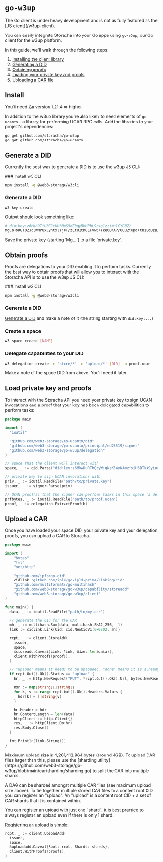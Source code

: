 
# `go-w3up`

<Callout type="warning">
  The Go client is under heavy development and is not as fully featured as the [JS client](/w3up-client).
</Callout>

You can easily integrate Storacha into your Go apps using `go-w3up`, our Go client for the w3up platform.

In this guide, we'll walk through the following steps:

1. [Installing the client library](#install)
2. [Generating a DID](#generate-a-did)
3. [Obtaining proofs](#obtain-proofs)
4. [Loading your private key and proofs](#load-priviate-key-and-proofs)
5. [Uploading a CAR file](#upload-a-car)

## Install

You'll need [Go](https://go.dev/) version 1.21.4 or higher.

In addition to the w3up library you're also likely to need elements of `go-ucanto` - a library for performing UCAN RPC calls. Add the libraries to your project's dependencies:

```bash
go get github.com/storacha/go-w3up
go get github.com/storacha/go-ucanto
```

## Generate a DID

Currently the best way to generate a DID is to use the w3up JS CLI:

<Steps>
### Install w3 CLI

```sh
npm install -g @web3-storage/w3cli
```

### Generate a DID

```sh
w3 key create
```

Output should look something like:

```sh
# did:key:z6Mkh9TtUbFJcUHhMmS9dEbqpBbHPbL9oxg1zziWn1CYCNZ2
MgCb+bRGl02JqlWMPUxCyntxlYj0T/zLtR2tn8LFvw6+Yke0BKAP/OUu2tXpd+tniEoOzB3pxqxHZpRhrZl1UYUeraT0=
```

</Steps>

<Callout>
  Save the private key (starting `Mg...`) to a file `private.key`.
</Callout>

## Obtain proofs

Proofs are delegations to your DID enabling it to perform tasks. Currently the best way to obtain proofs that will allow you to interact with the Storacha API is to use the w3up JS CLI:

<Steps>
### Install w3 CLI

```sh
npm install -g @web3-storage/w3cli
```

### Generate a DID

[Generate a DID](#generate-a-did) and make a note of it (the string starting with `did:key:...`)

### Create a space

```sh
w3 space create [NAME]
```

### Delegate capabilities to your DID

```sh
w3 delegation create -c 'store/*' -c 'upload/*' [DID] -o proof.ucan
```

</Steps>

<Callout>
  Make a note of the space DID from above. You'll need it later.
</Callout>

## Load private key and proofs

To interact with the Storacha API you need your private key to sign UCAN invocations and a proof that your key has been delegated capabilities to perform tasks:

```go
package main

import (
  "ioutil"

  "github.com/web3-storage/go-ucanto/did"
  "github.com/web3-storage/go-ucanto/principal/ed25519/signer"
  "github.com/web3-storage/go-w3up/delegation"
)

// space that the client will interact with
space, _ := did.Parse("did:key:z6MkwDuRThQcyWjqNsK54yKAmzfsiH6BTkASyiucThMtHt1y")

// private key to sign UCAN invocations with
priv, _ := ioutil.ReadFile("path/to/private.key")
issuer, _ := signer.Parse(priv)

// UCAN proof(s) that the signer can perform tasks in this space (a delegation chain)
prfbytes, _ := ioutil.ReadFile("path/to/proof.ucan")
proof, _ := delegation.ExtractProof(b)
```

## Upload a CAR

Once you have loaded your space DID, your private key and your delegation proofs, you can upload a CAR to Storacha.

```go
package main

import (
	"bytes"
	"fmt"
	"net/http"

	"github.com/ipfs/go-cid"
	cidlink "github.com/ipld/go-ipld-prime/linking/cid"
	"github.com/multiformats/go-multihash"
	"github.com/web3-storage/go-w3up/capability/storeadd"
	"github.com/web3-storage/go-w3up/client"
)

func main() {
  data, _ := ioutil.ReadFile("path/to/my.car")

  // generate the CID for the CAR
  mh, _ := multihash.Sum(data, multihash.SHA2_256, -1)
  link := cidlink.Link{Cid: cid.NewCidV1(0x0202, mh)}

  rcpt, _ := client.StoreAdd(
    issuer,
    space,
    &storeadd.Caveat{Link: link, Size: len(data)},
    client.WithProofs(proofs),
  )

  // "upload" means it needs to be uploaded, "done" means it is already done!
  if rcpt.Out().Ok().Status == "upload" {
    hr, _ := http.NewRequest("PUT", *rcpt.Out().Ok().Url, bytes.NewReader(data))

    hdr := map[string][]string{}
    for k, v := range rcpt.Out().Ok().Headers.Values {
      hdr[k] = []string{v}
    }

    hr.Header = hdr
    hr.ContentLength = len(data)
    httpClient := http.Client{}
    res, _ := httpClient.Do(hr)
    res.Body.Close()
  }

  fmt.Println(link.String())
}
```

<Callout type="warning">
  Maximum upload size is 4,261,412,864 bytes (around 4GB). To upload CAR files larger than this, please use the [sharding utility](https://github.com/web3-storage/go-w3up/blob/main/car/sharding/sharding.go) to split the CAR into multiple shards.
</Callout>

A DAG can be sharded amongst multiple CAR files (see maximum upload size above). To tie together multiple stored CAR files to a content root CID you can register an "upload". An "upload" is a content root CID + a set of CAR shards that it is contained within.

<Callout type="info">
  You can register an upload with just one "shard". It is best practice to always register an upload even if there is only 1 shard.
</Callout>

Registering an upload is simple:

```go
rcpt, _ := client.UploadAdd(
  issuer,
  space,
  &uploadadd.Caveat{Root: root, Shards: shards},
  client.WithProofs(proofs),
)
```
